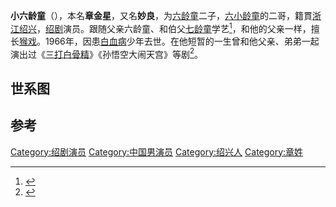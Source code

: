 {{不是|六龄童|六小龄童}}
'''小六龄童'''（{{bd|1950年|3月12日|1966年|4月13日|catIdx=Z章}}），本名'''章金星'''，又名'''妙良'''，为[[六龄童|六龄童]]二子，[[六小龄童|六小龄童]]的二哥，籍貫[[浙江|浙江]][[绍兴|绍兴]]，[[绍剧|绍剧]]演员。跟随父亲六龄童、和伯父[[七龄童|七龄童]]学艺<ref>{{Cite web |url=http://mini.eastday.com/mobile/171002130602042.html |title=六小龄童与小六龄童兄弟情 |access-date=2018-09-06 |archive-date=2018-09-06 |archive-url=https://web.archive.org/web/20180906161707/http://mini.eastday.com/mobile/171002130602042.html |dead-url=yes }}</ref>，和他的父亲一样，擅长[[悟空戏|猴戏]]。1966年，因患[[白血病|白血病]]少年去世。在他短暂的一生曾和他父亲、弟弟一起演出过《[[三打白骨精|三打白骨精]]》《孙悟空大闹天宫》等剧<ref>{{Cite web |url=http://mini.eastday.com/a/180709144303303.html |title=我们来讲一下六小龄童的二哥，小六龄童 |access-date=2018-09-06 |archive-date=2018-09-06 |archive-url=https://web.archive.org/web/20180906161726/http://mini.eastday.com/a/180709144303303.html |dead-url=yes }}</ref>。

==世系图==
{{六小龄童家庭}}

==参考==
{{reflist}}

{{浙江人小作品}}

[[Category:绍剧演员|Category:绍剧演员]]
[[Category:中国男演员|Category:中国男演员]]
[[Category:绍兴人|Category:绍兴人]]
[[Category:章姓|Category:章姓]]